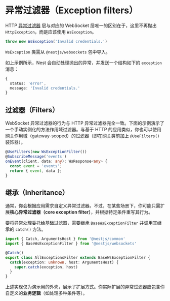# 异常过滤器（Exception filters）

HTTP [异常过滤器](/exception-filters) 层与对应的 WebSocket 层唯一的区别在于，这里不再抛出 `HttpException`，而是应该使用 `WsException`。

```ts
throw new WsException('Invalid credentials.')
```

<CalloutInfo>

`WsException` 类需从 `@nestjs/websockets` 包中导入。

</CalloutInfo>

如上示例所示，Nest 会自动处理抛出的异常，并发送一个结构如下的 `exception` 消息：

```ts
{
  status: 'error',
  message: 'Invalid credentials.'
}
```

## 过滤器（Filters）

WebSocket 异常过滤器的行为与 HTTP 异常过滤器完全一致。下面的示例演示了一个手动实例化的方法作用域过滤器。与基于 HTTP 的应用类似，你也可以使用网关作用域（gateway-scoped）的过滤器（即在网关类前加上 `@UseFilters()` 装饰器）。

```ts
@UseFilters(new WsExceptionFilter())
@SubscribeMessage('events')
onEvent(client, data: any): WsResponse<any> {
  const event = 'events';
  return { event, data };
}
```

## 继承（Inheritance）

通常，你会根据应用需求自定义异常过滤器。不过，在某些场景下，你可能只需扩展**核心异常过滤器（core exception filter）**，并根据特定条件重写其行为。

要将异常处理委托给基础过滤器，需要继承 `BaseWsExceptionFilter` 并调用其继承的 `catch()` 方法。

```ts
import { Catch, ArgumentsHost } from '@nestjs/common'
import { BaseWsExceptionFilter } from '@nestjs/websockets'

@Catch()
export class AllExceptionsFilter extends BaseWsExceptionFilter {
  catch(exception: unknown, host: ArgumentsHost) {
    super.catch(exception, host)
  }
}
```

上述实现仅为演示用的外壳，展示了扩展方式。你实际扩展的异常过滤器应包含你自定义的**业务逻辑**（如处理多种条件等）。
